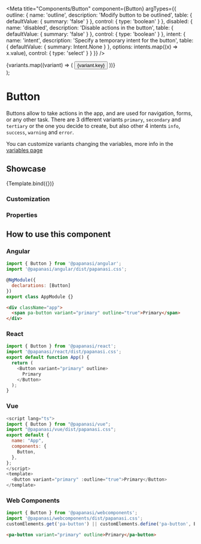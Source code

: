
<Meta
  title="Components/Button"
  component={Button}
  argTypes={{
    outline: {
      name: 'outline',
      description: 'Modify button to be outlined',
      table: {
        defaultValue: { summary: 'false' }
      },
      control: {
        type: 'boolean'
      }
    },
    disabled: {
      name: 'disabled',
      description: 'Disable actions in the button',
      table: {
        defaultValue: { summary: 'false' }
      },
      control: {
        type: 'boolean'
      }
    },
    intent: {
      name: 'intent',
      description: 'Specify a temporary intent for the button',
      table: {
        defaultValue: { summary: Intent.None }
      },
      options: intents.map((x) => x.value),
      control: { type: 'select' }
    }
  }}
/>

  <div>
    {variants.map((variant) => (
      <Button key={variant.key} {...args} variant={variant.value}>
        {variant.key}
      </Button>
    ))}
  </div>
);

# Button

Buttons allow to take actions in the app, and are used for navigation, forms, or any other task.
There are 3 different variants `primary`, `secondary` and `tertiary` or the one you decide to create, but also other 4 intents `info`, `success`, `warning` and `error`.

You can customize variants changing the variables, more info in the [variables page](/docs/start--page)

## Showcase

<Canvas>
  <Story
    name="Default"
    args={{
      outline: false,
      disabled: false
    }}
  >
    {Template.bind({})}
  </Story>
</Canvas>

### Customization

<Customization />

### Properties

<ArgsTable story="Default" of={Button} />

## How to use this component

### Angular

```js
import { Button } from '@papanasi/angular';
import '@papanasi/angular/dist/papanasi.css';

@NgModule({
  declarations: [Button]
})
export class AppModule {}
```

```html
<div className="app">
  <span pa-button variant="primary" outline="true">Primary</span>
</div>
```

### React

```js
import { Button } from '@papanasi/react';
import '@papanasi/react/dist/papanasi.css';
export default function App() {
  return (
    <Button variant="primary" outline>
      Primary
    </Button>
  );
}
```

### Vue

```js
<script lang="ts">
import { Button } from "@papanasi/vue";
import "@papanasi/vue/dist/papanasi.css";
export default {
  name: "App",
  components: {
    Button,
  },
};
</script>
<template>
  <Button variant="primary" :outline="true">Primary</Button>
</template>
```

### Web Components

```js
import { Button } from '@papanasi/webcomponents';
import '@papanasi/webcomponents/dist/papanasi.css';
customElements.get('pa-button') || customElements.define('pa-button', Button);
```

```html
<pa-button variant="primary" outline>Primary</pa-button>
```
